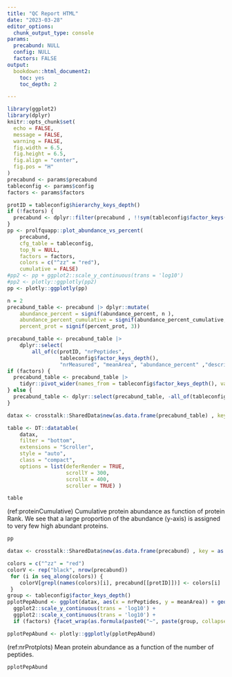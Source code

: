 ```yaml
---
title: "QC Report HTML"
date: "2023-03-28"
editor_options: 
  chunk_output_type: console
params:
  precabund: NULL
  config: NULL
  factors: FALSE
output:
  bookdown::html_document2:
    toc: yes
    toc_depth: 2

---
```


```r
library(ggplot2)
library(dplyr)
knitr::opts_chunk$set(
  echo = FALSE,
  message = FALSE,
  warning = FALSE,
  fig.width = 6.5,
  fig.height = 6.5,
  fig.align = "center",
  fig.pos = "H"
)
precabund <- params$precabund
tableconfig <- params$config
factors <- params$factors

```

```r
protID = tableconfig$hierarchy_keys_depth()
if (!factors) {
  precabund <- dplyr::filter(precabund , !!sym(tableconfig$factor_keys()[1]) == "ALL")
}
pp <- prolfquapp::plot_abundance_vs_percent(
    precabund,
    cfg_table = tableconfig,
    top_N = NULL,
    factors = factors,
    colors = c("^zz" = "red"),
    cumulative = FALSE)
#pp2 <- pp + ggplot2::scale_y_continuous(trans = 'log10')
#pp2 <- plotly::ggplotly(pp2)
pp <- plotly::ggplotly(pp)
```


```r
n = 2
precabund_table <- precabund |> dplyr::mutate(
    abundance_percent = signif(abundance_percent, n ),
    abundance_percent_cumulative = signif(abundance_percent_cumulative, n),
    percent_prot = signif(percent_prot, 3))

precabund_table <- precabund_table |>
    dplyr::select(
        all_of(c(protID, "nrPeptides",
                 tableconfig$factor_keys_depth(),
                 "nrMeasured", "meanArea", "abundance_percent" ,"description")))
if (factors) {
  precabund_table <- precabund_table |> 
    tidyr::pivot_wider(names_from = tableconfig$factor_keys_depth(), values_from = c("nrMeasured", "meanArea", "abundance_percent"))
} else {
  precabund_table <- dplyr::select(precabund_table, -all_of(tableconfig$factor_keys_depth()))
}

datax <- crosstalk::SharedData$new(as.data.frame(precabund_table) , key = as.formula(paste(" ~ ", protID )), group = "BB")

table <- DT::datatable(
    datax,
    filter = "bottom",
    extensions = "Scroller",
    style = "auto",
    class = "compact",
    options = list(deferRender = TRUE,
                   scrollY = 300,
                   scrollX = 400,
                   scroller = TRUE) )


```


```r
table
```

(ref:proteinCumulative) Cumulative protein abundance as function of protein Rank. We see that a large proportion of the abundance (y-axis) is assigned to very few high abundant proteins.

```r
pp
```


```r

datax <- crosstalk::SharedData$new(as.data.frame(precabund) , key = as.formula(paste(" ~ ", protID )), group = "BB")

colors = c("^zz" = "red")
colorV <- rep("black", nrow(precabund))
 for (i in seq_along(colors)) {
    colorV[grepl(names(colors)[i], precabund[[protID]])] <- colors[i]
 }
group <- tableconfig$factor_keys_depth()
pplotPepAbund <- ggplot(datax, aes(x = nrPeptides, y = meanArea)) + geom_point(color = colorV) +
  ggplot2::scale_y_continuous(trans = 'log10') +
  ggplot2::scale_x_continuous(trans = 'log10') +
  if (factors) {facet_wrap(as.formula(paste0("~", paste(group, collapse = " + "))))}

pplotPepAbund <- plotly::ggplotly(pplotPepAbund)
```

(ref:nrProtplots) Mean protein abundance as a function of the number of peptides.


```r
pplotPepAbund
```


